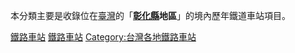 {{commons category|Train stations in Changhua County}}
本分類主要是收錄位在[[臺灣|臺灣]]的「'''[[彰化縣|彰化縣]]地區'''」的境內歷年鐵道車站項目。
[[Category:彰化鐵路|鐵路車站]]
[[Category:彰化縣建築物|鐵路車站]]
[[Category:台灣各地鐵路車站|Category:台灣各地鐵路車站]]